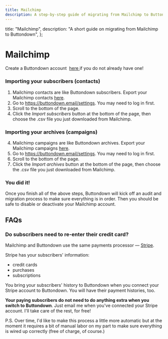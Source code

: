 ```yaml
---
title: Mailchimp
description: A step-by-step guide of migrating from Mailchimp to Buttondown
---
```




  title: "Mailchimp",
  description: "A short guide on migrating from Mailchimp to Buttondown",
};

# Mailchimp

<Notice variant="info">
  Create a Buttondown account&nbsp;
  <a
    className="text-green-800 underline"
    href="https://docs.buttondown.email/getting-started/registration-and-setup"
  >
    here
  </a> if you do not already have one!
</Notice>

### Importing your subscribers (contacts)

1.  Mailchimp contacts are like Buttondown subscribers. Export your Mailchimp contacts [here](https://mailchimp.com/help/view-export-contacts/ "here").
2.  Go to https://buttondown.email/settings. You may need to log in first.
3.  Scroll to the bottom of the page.
4.  Click the _Import subscribers_ button at the bottom of the page, then choose the .csv file you just downloaded from Mailchimp.

### Importing your archives (campaigns)

4.  Mailchimp campaigns are like Buttondown archives. Export your Mailchimp campaigns [here](https://mailchimp.com/help/export-back-up-data/ "here").
5.  Go to https://buttondown.email/settings. You may need to log in first.
6.  Scroll to the bottom of the page.
7.  Click the _Import archives_ button at the bottom of the page, then choose the .csv file you just downloaded from Mailchimp.

### You did it!

Once you finish all of the above steps, Buttondown will kick off an audit and migration process to make sure everything is in order. Then you should be safe to disable or deactivate your Mailchimp account.

## FAQs

### Do subscribers need to re-enter their credit card?

Mailchimp and Buttondown use the same payments processor — [Stripe](https://stripe.com/ "Stripe").

Stripe has your subscribers' information:

- credit cards
- purchases
- subscriptions

You bring your subscribers' history to Buttondown when you connect your Stripe account to Buttondown. You will have their payment histories, too.

**Your paying subscribers do not need to do anything extra when you switch to Buttondown**. Just email me when you've connected your Stripe account. I'll take care of the rest, for free!

P.S. Over time, I'd like to make this process a little more automatic but at the moment it requires a bit of manual labor on my part to make sure everything is wired up correctly (free of charge, of course.)
